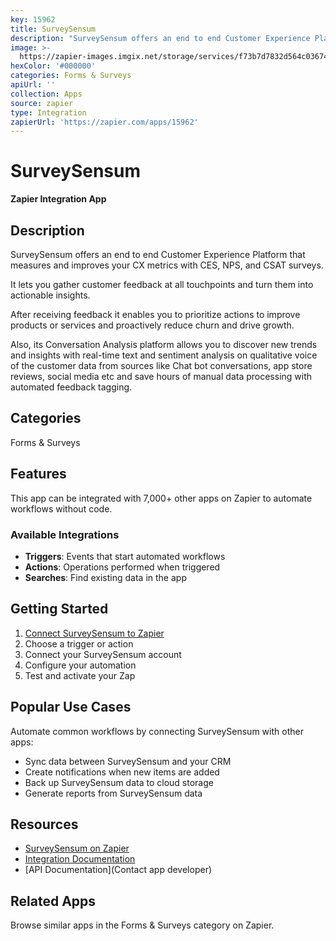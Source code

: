 ```yaml
---
key: 15962
title: SurveySensum
description: "SurveySensum offers an end to end Customer Experience Platform that measures and improves your CX metrics with CES, NPS, and CSAT surveys.\r\n\r\nIt lets you gather customer feedback at all touchpoints and turn them into actionable insights.\r\n\r\nAfter receiving feedback it enables you to prioritize actions to improve products or services and proactively reduce churn and drive growth.\r\n\r\nAlso, its Conversation Analysis platform allows you to discover new trends and insights with real-time text and sentiment analysis on qualitative voice of the customer data from sources like Chat bot conversations, app store reviews, social media etc and save hours of manual data processing with automated feedback tagging."
image: >-
  https://zapier-images.imgix.net/storage/services/f73b7d7832d564c0367424e0a4aad986.png?auto=format%2Ccompress&ixlib=python-3.0.0&q=50
hexColor: '#000000'
categories: Forms & Surveys
apiUrl: ''
collection: Apps
source: zapier
type: Integration
zapierUrl: 'https://zapier.com/apps/15962'
---
```

# SurveySensum

**Zapier Integration App**

## Description

SurveySensum offers an end to end Customer Experience Platform that measures and improves your CX metrics with CES, NPS, and CSAT surveys.

It lets you gather customer feedback at all touchpoints and turn them into actionable insights.

After receiving feedback it enables you to prioritize actions to improve products or services and proactively reduce churn and drive growth.

Also, its Conversation Analysis platform allows you to discover new trends and insights with real-time text and sentiment analysis on qualitative voice of the customer data from sources like Chat bot conversations, app store reviews, social media etc and save hours of manual data processing with automated feedback tagging.

## Categories

Forms & Surveys

## Features

This app can be integrated with 7,000+ other apps on Zapier to automate workflows without code.

### Available Integrations

- **Triggers**: Events that start automated workflows
- **Actions**: Operations performed when triggered
- **Searches**: Find existing data in the app

## Getting Started

1. [Connect SurveySensum to Zapier](https://zapier.com/apps/15962)
2. Choose a trigger or action
3. Connect your SurveySensum account
4. Configure your automation
5. Test and activate your Zap

## Popular Use Cases

Automate common workflows by connecting SurveySensum with other apps:

- Sync data between SurveySensum and your CRM
- Create notifications when new items are added
- Back up SurveySensum data to cloud storage
- Generate reports from SurveySensum data

## Resources

- [SurveySensum on Zapier](https://zapier.com/apps/15962)
- [Integration Documentation](https://zapier.com/apps/15962/integrations)
- [API Documentation](Contact app developer)

## Related Apps

Browse similar apps in the Forms & Surveys category on Zapier.

